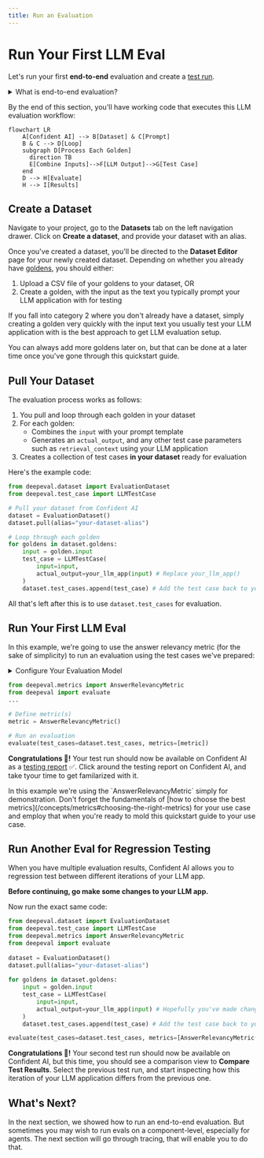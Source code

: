 ```yaml
---
title: Run an Evaluation
---
```



# Run Your First LLM Eval

Let's run your first **end-to-end** evaluation and create a [test run](/concepts/test-runs). 

<details>

<summary>What is end-to-end evaluation?</summary>

[End-to-end evaluation](/llm-evaluation/run-evals/end-to-end-evals) refers to LLM evaluation where your LLM application is treated as a black-box, and only the system inputs and outputs are taken into account. When running end-to-end evaluations, you should only create test cases from the `input`s, `actual_outputs`s, and any other overarching parameter of your LLM system.

<Callout>

If you're looking for **component-level** evaluation instead, the [next section will show you how to set it up](/getting-started/setup-tracing).

</Callout>

</details>

By the end of this section, you'll have working code that executes this LLM evaluation workflow:

```mermaid
flowchart LR
    A[Confident AI] --> B[Dataset] & C[Prompt]
    B & C --> D[Loop]
    subgraph D[Process Each Golden]
      direction TB
      E[Combine Inputs]-->F[LLM Output]-->G[Test Case]
    end
    D --> H[Evaluate]
    H --> I[Results]
```

## Create a Dataset

Navigate to your project, go to the **Datasets** tab on the left navigation drawer. Click on **Create a dataset**, and provide your dataset with an alias.

Once you've created a dataset, you'll be directed to the **Dataset Editor** page for your newly created dataset. Depending on whether you already have [goldens](/concepts/datasets#goldens), you should either:

1. Upload a CSV file of your goldens to your dataset, OR
2. Create a golden, with the input as the text you typically prompt your LLM application with for testing

If you fall into category 2 where you don't already have a dataset, simply creating a golden very quickly with the input text you usually test your LLM application with is the best approach to get LLM evaluation setup.

<Callout>
  You can always add more goldens later on, but that can be done at a later time
  once you've gone through this quickstart guide.
</Callout>

## Pull Your Dataset

The evaluation process works as follows:

1. You pull and loop through each golden in your dataset
2. For each golden:
   - Combines the `input` with your prompt template
   - Generates an `actual_output`, and any other test case parameters such as `retrieval_context` using your LLM application
3. Creates a collection of test cases **in your dataset** ready for evaluation

Here's the example code:

```python showLineNumbers copy {6, 13, 15}
from deepeval.dataset import EvaluationDataset
from deepeval.test_case import LLMTestCase

# Pull your dataset from Confident AI
dataset = EvaluationDataset()
dataset.pull(alias="your-dataset-alias")

# Loop through each golden
for goldens in dataset.goldens:
    input = golden.input
    test_case = LLMTestCase(
        input=input,
        actual_output=your_llm_app(input) # Replace your_llm_app()
    )
    dataset.test_cases.append(test_case) # Add the test case back to your dataset
```

All that's left after this is to use `dataset.test_cases` for evaluation.

## Run Your First LLM Eval

In this example, we're going to use the answer relevancy metric (for the sake of simplicity) to run an evaluation using the test cases we've prepared:

<details>
  <summary>Configure Your Evaluation Model</summary>

  To run [LLM-as-a-judge metrics](/concepts/metrics#llm-as-judge-approach) with DeepEval, you'll need to set up an evaluation model. The simplest option is to use OpenAI's models as your LLM judge:

  ```bash
  export OPENAI_API_KEY=<your-openai-api-key>
  ```

  For notebook environments (Jupyter or Colab), use this syntax instead:

  ```bash
  %env OPENAI_API_KEY=<your-openai-api-key>
  ```

  Please **do not include** quotation marks when setting your `OPENAI_API_KEY` if you're working in a notebook enviornment as it is invalid syntax.

  > [!IMPORTANT]
  >
  > While OpenAI models are the simplest option, you can also use [other model providers](https://deepeval.com/integrations/models/azure-openai), [custom models](https://deepeval.com/guides/guides-using-custom-llms), or run evaluations [directly on Confident AI](/llm-evaluation/running-llm-evals#run-llm-evals-on-the-cloud). These advanced options are covered later in the documentation.

</details>

```python
from deepeval.metrics import AnswerRelevancyMetric
from deepeval import evaluate
...

# Define metric(s)
metric = AnswerRelevancyMetric()

# Run an evaluation
evaluate(test_cases=dataset.test_cases, metrics=[metric])
```

**Congratulations 🎉!** Your test run should now be available on Confident AI as a [testing report](/llm-evaluation/evaluation-features/testing-reports) ✅. Click around the testing report on Confident AI, and take tyour time to get familarized with it.

<VideoDisplayer
  src="https://confident-docs.s3.us-east-1.amazonaws.com/evaluation:testing-report.mp4"
  width="100%"
  title="FIRST LOOK: Testing Reports on Confident AI"
/>

<Callout type="warning">
  In this example we're using the `AnswerRelevancyMetric` simply for
  demonstration. Don't forget the fundamentals of [how to choose the best
  metrics](/concepts/metrics#choosing-the-right-metrics) for your use case and
  employ that when you're ready to mold this quickstart guide to your use case.
</Callout>

## Run Another Eval for Regression Testing

When you have multiple evaluation results, Confident AI allows you to regression test between different iterations of your LLM app.

**Before continuing, go make some changes to your LLM app.**

Now run the exact same code:

```python
from deepeval.dataset import EvaluationDataset
from deepeval.test_case import LLMTestCase
from deepeval.metrics import AnswerRelevancyMetric
from deepeval import evaluate
 
dataset = EvaluationDataset()
dataset.pull(alias="your-dataset-alias")
 
for goldens in dataset.goldens:
    input = golden.input
    test_case = LLMTestCase(
        input=input,
        actual_output=your_llm_app(input) # Hopefully you've made changes to your LLM app!
    )
    dataset.test_cases.append(test_case) # Add the test case back to your dataset

evaluate(test_cases=dataset.test_cases, metrics=[AnswerRelevancyMetric()])
```

**Congratulations 🎉!** Your second test run should now be available on Confident AI, but this time, you should see a comparison view to **Compare Test Results**. Select the previous test run, and start inspecting how this iteration of your LLM application differs from the previous one.

<VideoDisplayer
  src="https://confident-docs.s3.us-east-1.amazonaws.com/evaluation:ab-regression-testing.mp4"
  width="100%"
  title="LLM A|B regression testing 101"
/>

## What's Next?

In the next section, we showed how to run an end-to-end evaluation. But sometimes you may wish to run evals on a component-level, especially for agents. The next section will go through tracing, that will enable you to do that.
